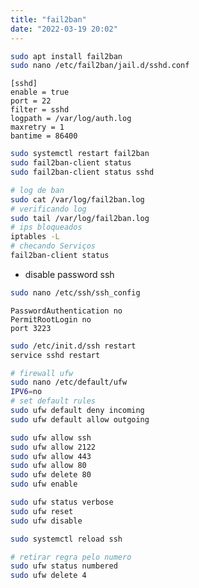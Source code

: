```yaml
---
title: "fail2ban"
date: "2022-03-19 20:02"
---
```



```bash
sudo apt install fail2ban
sudo nano /etc/fail2ban/jail.d/sshd.conf
```
```
[sshd]
enable = true
port = 22
filter = sshd
logpath = /var/log/auth.log
maxretry = 1
bantime = 86400
```
```bash
sudo systemctl restart fail2ban
sudo fail2ban-client status
sudo fail2ban-client status sshd
```

```bash
# log de ban
sudo cat /var/log/fail2ban.log
# verificando log
sudo tail /var/log/fail2ban.log
# ips bloqueados
iptables -L
# checando Serviços
fail2ban-client status
```

- disable password ssh
```bash
sudo nano /etc/ssh/ssh_config

```
```
PasswordAuthentication no
PermitRootLogin no
port 3223
```

```bash
sudo /etc/init.d/ssh restart
service sshd restart
```

```bash
# firewall ufw
sudo nano /etc/default/ufw
IPV6=no
# set default rules
sudo ufw default deny incoming
sudo ufw default allow outgoing

sudo ufw allow ssh
sudo ufw allow 2122
sudo ufw allow 443
sudo ufw allow 80
sudo ufw delete 80
sudo ufw enable

sudo ufw status verbose
sudo ufw reset
sudo ufw disable

sudo systemctl reload ssh

# retirar regra pelo numero
sudo ufw status numbered
sudo ufw delete 4


